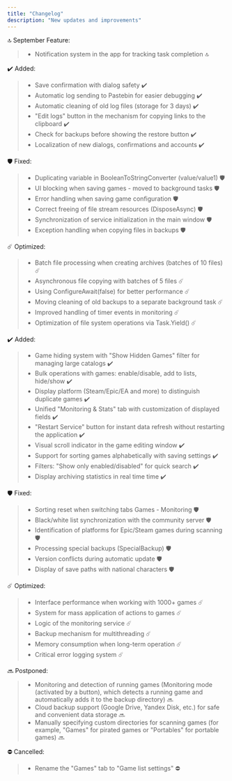 ```yaml
---
title: "Changelog"
description: "New updates and improvements"
---
```


<Update label="v25.A.1.0">
  🔝 September Feature:

  > - Notification system in the app for tracking task completion 🔝
  
  ✔️ Added:

  > - Save confirmation with dialog safety ✔️
  > - Automatic log sending to Pastebin for easier debugging ✔️
  > - Automatic cleaning of old log files (storage for 3 days) ✔️
  > - "Edit logs" button in the mechanism for copying links to the clipboard ✔️
  > - Check for backups before showing the restore button ✔️
  > - Localization of new dialogs, confirmations and accounts ✔️

  🛡 Fixed:

  > - Duplicating variable in BooleanToStringConverter (value/value1) 🛡
  > - UI blocking when saving games - moved to background tasks 🛡
  > - Error handling when saving game configuration 🛡
  > - Correct freeing of file stream resources (DisposeAsync) 🛡
  > - Synchronization of service initialization in the main window 🛡
  > - Exception handling when copying files in backups 🛡

  ☄️ Optimized:

  > - Batch file processing when creating archives (batches of 10 files) ☄️
  > - Asynchronous file copying with batches of 5 files ☄️
  > - Using ConfigureAwait(false) for better performance ☄️
  > - Moving cleaning of old backups to a separate background task ☄️
  > - Improved handling of timer events in monitoring ☄️
  > - Optimization of file system operations via Task.Yield() ☄️
</Update>

<Update label="v106">
  ✔️ Added:

  > - Game hiding system with "Show Hidden Games" filter for managing large catalogs ✔️
  > - Bulk operations with games: enable/disable, add to lists, hide/show ✔️
  > - Display platform (Steam/Epic/EA and more) to distinguish duplicate games ✔️
  > - Unified "Monitoring & Stats" tab with customization of displayed fields ✔️
  > - "Restart Service" button for instant data refresh without restarting the application ✔️
  > - Visual scroll indicator in the game editing window ✔️
  > - Support for sorting games alphabetically with saving settings ✔️
  > - Filters: "Show only enabled/disabled" for quick search ✔️
  > - Display archiving statistics in real time time ✔️

  🛡 Fixed:

  > - Sorting reset when switching tabs Games - Monitoring 🛡
  > - Black/white list synchronization with the community server 🛡
  > - Identification of platforms for Epic/Steam games during scanning 🛡
  > - Processing special backups (SpecialBackup) 🛡
  > - Version conflicts during automatic update 🛡
  > - Display of save paths with national characters 🛡

  ☄️ Optimized:

  > - Interface performance when working with 1000\+ games ☄️
  > - System for mass application of actions to games ☄️
  > - Logic of the monitoring service ☄️
  > - Backup mechanism for multithreading ☄️
  > - Memory consumption when long-term operation ☄️
  > - Critical error logging system ☄️

  🔜 Postponed:

  > - Monitoring and detection of running games (Monitoring mode (activated by a button), which detects a running game and automatically adds it to the backup directory) 🔜
  > - Cloud backup support (Google Drive, Yandex Disk, etc.) for safe and convenient data storage 🔜
  > - Manually specifying custom directories for scanning games (for example, "Games" for pirated games or "Portables" for portable games) 🔜

  ⛔️ Cancelled:

  > - Rename the "Games" tab to "Game list settings" ⛔️
</Update>